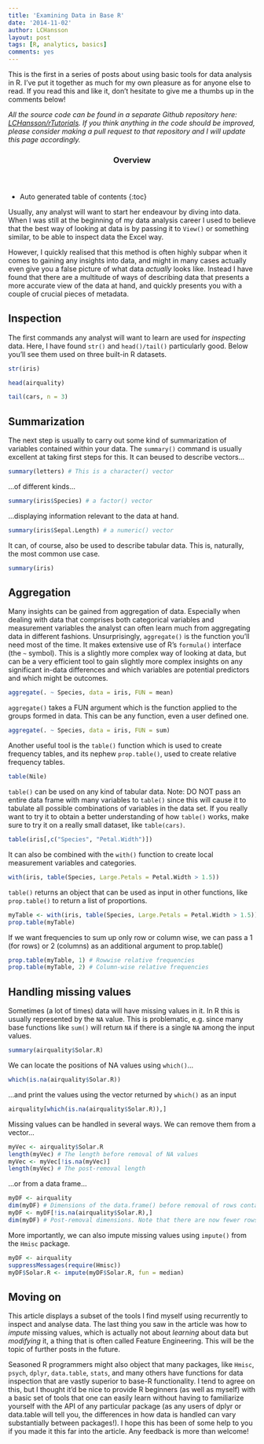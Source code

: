 ```yaml
---
title: 'Examining Data in Base R'
date: '2014-11-02'
author: LCHansson
layout: post
tags: [R, analytics, basics]
comments: yes
---
```


This is the first in a series of posts about using basic tools for data analysis in R. I've put it together as much for my own pleasure as for anyone else to read. If you read this and like it, don't hesitate to give me a thumbs up in the comments below!

_All the source code can be found in a separate Github repository here: [LCHansson/rTutorials](https://github.com/LCHansson/rTutorials). If you think anything in the code should be improved, please consider making a pull request to that repository and I will update this page accordingly._


<section id="table-of-contents" class="toc">
  <header>
    <h3>Overview</h3>
  </header>
<div id="drawer" markdown="1">
*  Auto generated table of contents
{:toc}
</div>
</section><!-- /#table-of-contents -->


Usually, any analyst will want to start her endeavour by diving into data. When I was still at the beginning of my data analysis career I used to believe that the best way of looking at data is by passing it to `View()` or something similar, to be able to inspect data the Excel way.

However, I quickly realised that this method is often highly subpar when it comes to gaining any insights into data, and might in many cases actually even give you a false picture of what data _actually_ looks like. Instead I have found that there are a multitude of ways of describing data that presents a more accurate view of the data at hand, and quickly presents you with a couple of crucial pieces of metadata.


## Inspection

The first commands any analyst will want to learn are used for _inspecting_ data. Here, I have found `str()` and `head()/tail()` particularly good. Below you'll see them used on three built-in R datasets.

```r
str(iris)
```

```r
head(airquality)
```

```r
tail(cars, n = 3)
```

## Summarization

The next step is usually to carry out some kind of summarization of variables contained within your data. The `summary()` command is usually excellent at taking first steps for this. It can beused to describe vectors...

```r
summary(letters) # This is a character() vector
```

...of different kinds...
```r
summary(iris$Species) # a factor() vector
```

...displaying information relevant to the data at hand.
```r
summary(iris$Sepal.Length) # a numeric() vector
```

It can, of course, also be used to describe tabular data. This is, naturally, the most common use case.
```r
summary(iris)
```


## Aggregation

Many insights can be gained from aggregation of data. Especially when dealing with data that comprises both categorical variables and measurement variables the analyst can often learn much from aggregating data in different fashions. Unsurprisingly, `aggregate()` is the function you'll need most of the time. It makes extensive use of R's `formula()` interface (the `~` symbol). This is a slightly more complex way of looking at data, but can be a very efficient tool to gain slightly more complex insights on any significant in-data differences and which variables are potential predictors and which might be outcomes.

```r
aggregate(. ~ Species, data = iris, FUN = mean)
```

`aggregate()` takes a FUN argument which is the function applied to the groups formed in data. This can be any function, even a user defined one.

```r
aggregate(. ~ Species, data = iris, FUN = sum)
```

Another useful tool is the `table()` function which is used to create frequency tables, and its nephew `prop.table()`, used to create relative frequency tables.

```r
table(Nile)
```

`table()` can be used on any kind of tabular data. Note: DO NOT pass an entire data frame with many variables to `table()` since this will cause it to tabulate all possible combinations of variables in the data set. If you really want to try it to obtain a better understanding of how `table()` works, make sure to try it on a really small dataset, like `table(cars)`.

```r
table(iris[,c("Species", "Petal.Width")])
```

It can also be combined with the `with()` function to create local measurement variables and categories.
```r
with(iris, table(Species, Large.Petals = Petal.Width > 1.5))
```

`table()` returns an object that can be used as input in other functions, like `prop.table()` to return a list of proportions.

```r
myTable <- with(iris, table(Species, Large.Petals = Petal.Width > 1.5))
prop.table(myTable)
```

If we want frequencies to sum up only row or column wise, we can pass a 1 (for rows) or 2 (columns) as an additional argument to prop.table()

```r
prop.table(myTable, 1) # Rowwise relative frequencies
prop.table(myTable, 2) # Column-wise relative frequencies
```

## Handling missing values

Sometimes (a lot of times) data will have missing values in it. In R this is usually represented by the `NA` value. This is problematic, e.g. since many base functions like `sum()` will return `NA` if there is a single `NA` among the input values.

```r
summary(airquality$Solar.R)
```

We can locate the positions of NA values using `which()`...
```r
which(is.na(airquality$Solar.R))
```

...and print the values using the vector returned by `which()` as an input
```r
airquality[which(is.na(airquality$Solar.R)),]
```

Missing values can be handled in several ways. We can remove them from a vector...
```r
myVec <- airquality$Solar.R
length(myVec) # The length before removal of NA values
myVec <- myVec[!is.na(myVec)]
length(myVec) # The post-removal length
```

...or from a data frame...
```r
myDF <- airquality
dim(myDF) # Dimensions of the data.frame() before removal of rows containing NA values
myDF <- myDF[!is.na(airquality$Solar.R),]
dim(myDF) # Post-removal dimensions. Note that there are now fewer rows.
```

More importantly, we can also impute missing values using `impute()` from the `Hmisc` package.
```r
myDF <- airquality
suppressMessages(require(Hmisc))
myDF$Solar.R <- impute(myDF$Solar.R, fun = median)
```

## Moving on

This article displays a subset of the tools I find myself using recurrently to inspect and analyse data. The last thing you saw in the article was how to _impute_ missing values, which is actually not about _learning_ about data but _modifying_ it, a thing that is often called Feature Engineering. This will be the topic of further posts in the future.

Seasoned R programmers might also object that many packages, like `Hmisc`, `psych`, `dplyr`, `data.table`, `stats`, and many others have functions for data inspection that are vastly superior to base-R functionality. I tend to agree on this, but I thought it'd be nice to provide R beginners (as well as myself) with a basic set of tools that one can easily learn without having to familiarize yourself with the API of any particular package (as any users of dplyr or data.table will tell you, the differences in how data is handled can vary substantially between packages!). I hope this has been of some help to you if you made it this far into the article. Any feedback is more than welcome!
